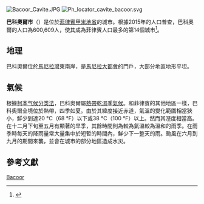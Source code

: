 [[File:Bacoor_Cavite.JPG|thumb]]
[[File:Ph_locator_cavite_bacoor.svg|thumb]]

'''巴科奧爾市'''（{{lang-fil|Bacoor}}）是位於[[菲律賓|菲律賓]][[甲米地省|甲米地省]]的城市。根據2015年的人口普查，巴科奧爾的人口為600,609人，使其成為菲律賓人口最多的第14個城市<ref>{{cite news |url=http://opinion.inquirer.net/11515/bacoor-and-korea |title=Bacoor and Korea |first=Rina |last=Jimenez-David |work=Philippine Daily Inquirer |date=8 September 2011 |accessdate=12 August 2014 |archive-date=2021-02-27 |archive-url=https://web.archive.org/web/20210227120815/https://opinion.inquirer.net/11515/bacoor-and-korea |dead-url=no }}</ref>。

==地理==
巴科奧爾位於[[馬尼拉灣|馬尼拉灣]]東南岸，是[[馬尼拉大都會|馬尼拉大都會]]的門戶，大部分地區地形平坦。

==氣候==
根據[[柯本气候分类法|柯本气候分类法]]，巴科奧爾屬[[熱帶乾濕季氣候|熱帶乾濕季氣候]]。和菲律賓的其他地區一樣，巴科奧爾全境位於熱帶，四季如夏。由於其緯度接近赤道，氣溫的變化範圍相當狹小，鮮少到達20 °C（68 °F）以下或38 °C（100 °F）以上。然而其溼度相當高。在十二月下旬至五月有顯著的旱季，其餘時間則為較為氣溫較為溫和的雨季。在雨季時每天的降雨量常大量集中於短暫的時間內，鮮少下一整天的雨。颱風在六月到九月的期間來襲，並會在城市的部分地區造成水災。

{{Weather box|location=巴科奧爾 |width=tight
| metric first = Yes
| single line  = Yes
| Jan high C = 30
| Feb high C = 31
| Mar high C = 32
| Apr high C = 34
| May high C = 34
| Jun high C = 33
| Jul high C = 32
| Aug high C = 31
| Sep high C = 32
| Oct high C = 32
| Nov high C = 31
| Dec high C = 30
| year high C = 
| Jan low C = 24
| Feb low C = 24
| Mar low C = 25
| Apr low C = 27
| May low C = 27
| Jun low C = 26
| Jul low C = 26
| Aug low C = 25
| Sep low C = 26
| Oct low C = 26
| Nov low C = 26
| Dec low C = 25
| year low C = 
| Jan precipitation mm = 32.9
| Feb precipitation mm = 31.7
| Mar precipitation mm = 28.2
| Apr precipitation mm = 26.9
| May precipitation mm = 188.9
| Jun precipitation mm = 225.7
| Jul precipitation mm = 420.0
| Aug precipitation mm = 377.9
| Sep precipitation mm = 332.4
| Oct precipitation mm = 145.1
| Nov precipitation mm = 128.8
| Dec precipitation mm = 76.3
| year precipitation mm = 
| Jan rain days = 6
| Feb rain days = 6
| Mar rain days = 4
| Apr rain days = 4
| May rain days = 12
| Jun rain days = 18
| Jul rain days = 21
| Aug rain days = 23
| Sep rain days = 21
| Oct rain days = 17
| Nov rain days = 14
| Dec rain days = 10
| source 1 = World Weather Online<ref name="met_norms">{{cite web
| url = http://www.worldweatheronline.com/Bacoor-weather-averages/Cavite/PH.aspx
| title = Bacoor Average Temperatures and Rainfall
| publisher = World Weather Online
| accessdate = April 1, 2013
| archive-date = 2019-04-27
| archive-url = https://web.archive.org/web/20190427090650/https://www.worldweatheronline.com/bacoor-weather-averages/cavite/ph.aspx
| dead-url = no
}}</ref>
| date     = January 2013}}

==參考文獻==
{{reflist}}

[[分類:菲律賓城市|Bacoor]]